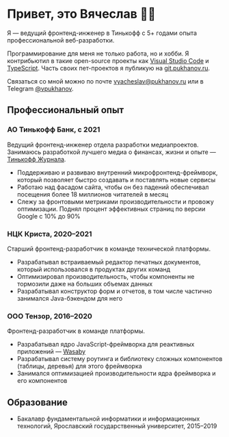 # Привет, это Вячеслав 👋🏻

Я — ведущий фронтенд-инженер в Тинькофф с 5+ годами опыта профессиональной веб-разработки.

Программирование для меня не только работа, но и хобби. Я контрибьютил в такие open-source проекты как [Visual Studio Code](https://github.com/microsoft/vscode/pulls?q=is%3Apr+author%3Avpukhanov) и [TypeScript](https://github.com/microsoft/TypeScript/pulls?q=is%3Apr+author%3Avpukhanov). Часть своих пет-проектов я публикую на [git.pukhanov.ru](http://git.pukhanov.ru/explore/).

Связаться со мной можно по почте [vyacheslav@pukhanov.ru](mailto:vyacheslav@pukhanov.ru) или в Telegram [@vpukhanov](https://t.me/vpukhanov).

## Профессиональный опыт

### АО Тинькофф Банк, с 2021

Ведущий фронтенд-инженер отдела разработки медиапроектов. Занимаюсь разработкой лучшего медиа о финансах, жизни и опыте — [Тинькофф Журнала](https://journal.tinkoff.ru/).

- Поддерживаю и развиваю внутренний микрофронтенд-фреймворк, который позволяет быстро создавать и поставлять новые сервисы
- Работаю над фасадом сайта, чтобы он без падений обеспечивал посещения более 18 миллионов читателей в месяц
- Слежу за фронтовыми метриками производительности и провожу оптимизации. Поднял процент эффективных страниц по версии Google с 10% до 90%

### НЦК Криста, 2020–2021

Старший фронтенд-разработчик в команде технической платформы.

- Разрабатывал встраиваемый редактор печатных документов, который использовался в продуктах других команд
- Оптимизировал производительность, чтобы компоненты не тормозили даже на больших объемах данных
- Разрабатывал конструктор форм и отчетов, в том числе частично занимался Java-бэкендом для него

### ООО Тензор, 2016–2020

Фронтенд-разработчик в команде платформы.

- Разрабатывал ядро JavaScript-фреймворка для реактивных приложений — [Wasaby](https://wasaby.dev/)
- Разрабатывал систему роутинга и библиотеку сложных компонентов (таблицы, деревья) для этого фреймворка
- Занимался оптимизацией производительности ядра фреймворка и его компонентов

## Образование

- Бакалавр фундаментальной информатики и информационных технологий, Ярославский государственный университет, 2015–2019
